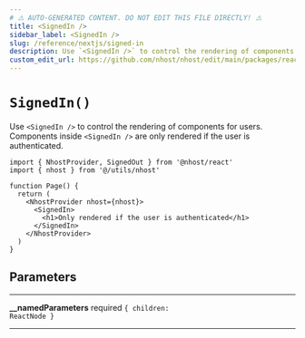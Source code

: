 ```yaml
---
# ⚠️ AUTO-GENERATED CONTENT. DO NOT EDIT THIS FILE DIRECTLY! ⚠️
title: <SignedIn />
sidebar_label: <SignedIn />
slug: /reference/nextjs/signed-in
description: Use `<SignedIn />` to control the rendering of components for users. Components inside `<SignedIn />` are only rendered if the user is authenticated.
custom_edit_url: https://github.com/nhost/nhost/edit/main/packages/react/src/components/SignedIn.tsx#L28
---
```


# `SignedIn()`

Use `<SignedIn />` to control the rendering of components for users. Components inside `<SignedIn />` are only rendered if the user is authenticated.

```tsx
import { NhostProvider, SignedOut } from '@nhost/react'
import { nhost } from '@/utils/nhost'

function Page() {
  return (
    <NhostProvider nhost={nhost}>
      <SignedIn>
        <h1>Only rendered if the user is authenticated</h1>
      </SignedIn>
    </NhostProvider>
  )
}
```

## Parameters

---

**<span className="parameter-name">\_\_namedParameters</span>** <span className="optional-status">required</span> <code>{ children: ReactNode }</code>

---

